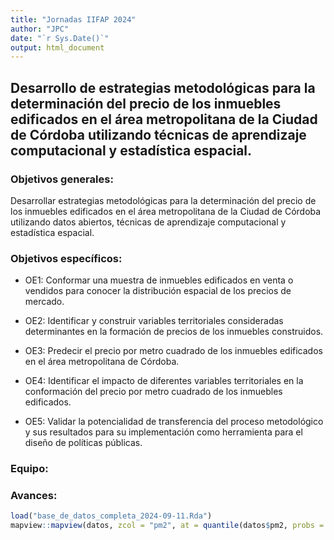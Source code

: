 ```yaml
---
title: "Jornadas IIFAP 2024"
author: "JPC"
date: "`r Sys.Date()`"
output: html_document
---
```


## Desarrollo de estrategias metodológicas para la determinación del precio de los inmuebles edificados en el área metropolitana de la Ciudad de Córdoba utilizando técnicas de aprendizaje computacional y estadística espacial.


### Objetivos generales:

Desarrollar estrategias metodológicas para la determinación del precio de los inmuebles edificados en el área metropolitana de la Ciudad de Córdoba utilizando datos abiertos, técnicas de aprendizaje computacional y estadística espacial.

### Objetivos específicos:

* OE1: Conformar una muestra de inmuebles edificados en venta o vendidos para conocer la
distribución espacial de los precios de mercado.

* OE2: Identificar y construir variables territoriales consideradas determinantes en la
formación de precios de los inmuebles construidos.

* OE3: Predecir el precio por metro cuadrado de los inmuebles edificados en el área
metropolitana de Córdoba.

* OE4: Identificar el impacto de diferentes variables territoriales en la conformación del
precio por metro cuadrado de los inmuebles edificados.

* OE5: Validar la potencialidad de transferencia del proceso metodológico y sus resultados
para su implementación como herramienta para el diseño de políticas públicas.

### Equipo:





### Avances:



```r
load("base_de_datos_completa_2024-09-11.Rda")
mapview::mapview(datos, zcol = "pm2", at = quantile(datos$pm2, probs = seq(0,1,0.2)))
```

